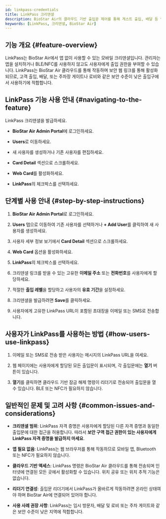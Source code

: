 ```yaml
---
id: linkpass-credentials
title: LinkPass 크리덴셜
description: BioStar Air의 클라우드 기반 출입문 제어를 통해 게스트 출입, 배달 등 앱이 없는 임시 사용자를 위해 LinkPass 크리덴셜을 발급하고 관리하는 방법을 안내합니다.
keywords: [LinkPass, 크리덴셜, BioStar Air]
---
```


## 기능 개요 {#feature-overview}

LinkPass는 BioStar Air에서 앱 없이 사용할 수 있는 모바일 크리덴셜입니다. 관리자는 앱을 설치하거나 BLE/NFC를 사용하지 않고도 사용자에게 출입 권한을 부여할 수 있습니다. LinkPass는 BioStar Air 클라우드를 통해 작동하며 보안 웹 링크를 통해 활성화되므로, 고객 출입, 배달, 또는 주차장 게이트나 로비와 같은 보안 수준이 낮은 출입구에서 사용하기에 적합합니다.


## LinkPass 기능 사용 안내 {#navigating-to-the-feature}

LinkPass 크리덴셜을 발급하세요.

* **BioStar Air Admin Portal**에 로그인하세요.

* **Users**로 이동하세요.

* 새 사용자를 생성하거나 기존 사용자를 편집하세요.

* **Card Detail** 섹션으로 스크롤하세요.

* **Web Card**를 활성화하세요.

* **LinkPass**의 체크박스를 선택하세요.


## 단계별 사용 안내 {#step-by-step-instructions}

1. **BioStar Air Admin Portal**로 로그인하세요.

1. **Users** 탭으로 이동하여 기존 사용자를 선택하거나 **+ Add User**를 클릭하여 새 사용자를 생성하세요.

1. 사용자 세부 정보 보기에서 **Card Detail** 섹션으로 스크롤하세요.

1. **Web Card** 옵션을 활성화하세요.

1. **LinkPass**의 체크박스를 선택하세요.

1. 크리덴셜 링크를 받을 수 있는 고유한 **이메일 주소** 또는 **전화번호**를 사용자에게 할당하세요.

1. 적절한 **출입 레벨**을 할당하고 사용자의 **유효 기간**을 설정하세요.

1. 크리덴셜을 발급하려면 **Save**를 클릭하세요.

1. 사용자에게 고유한 LinkPass URL이 포함된 초대장을 이메일 또는 SMS로 전송합니다.


## 사용자가 LinkPass를 사용하는 방법 {#how-users-use-linkpass}

1. 이메일 또는 SMS로 전송 받은 사용자는 메시지의 LinkPass URL을 여세요.

1. 웹 페이지에는 사용자에게 할당된 모든 출입문이 표시되며, 각 출입문에는 **열기** 버튼이 있습니다.

1. **열기**를 클릭하면 클라우드 기반 잠금 해제 명령이 리더기로 전송되어 출입문을 열 수 있습니다. BLE 또는 NFC가 필요하지 않습니다.


## 일반적인 문제 및 고려 사항 {#common-issues-and-considerations}

* **크리덴셜 범위**: LinkPass 자격 증명은 사용자에게 할당된 다른 자격 증명과 동일한 출입문에 대한 접근을 허용합니다. 따라서 **보안 구역 접근 권한이 있는 사용자에게 LinkPass 자격 증명을 발급하지 마세요**.

* **앱 필요 없음**: LinkPass는 웹 브라우저를 통해 작동하므로 모바일 앱, Bluetooth 또는 NFC가 필요하지 않습니다.

* **클라우드 기반 액세스**: LinkPass 명령은 BioStar Air 클라우드를 통해 전송되며 인터넷에 연결된 모든 곳에서 활성화할 수 있습니다. 위치 공유 또는 위치 추적 기능은 없습니다.

* **리더기 연결성**: 출입문 리더기에서 LinkPass가 올바르게 작동하려면 온라인 상태여야 하며 BioStar Air에 연결되어 있어야 합니다.

* **사용 사례 권장 사항**: LinkPass는 임시 방문자, 배달 및 로비 또는 주차 게이트와 같은 보안 수준이 낮은 지역에 적합합니다.